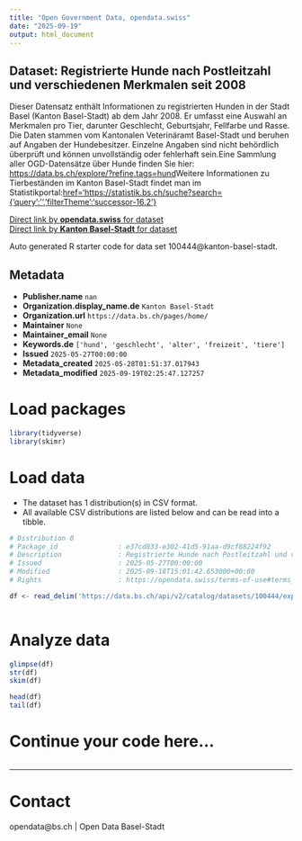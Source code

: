 ```yaml
---
title: "Open Government Data, opendata.swiss"
date: "2025-09-19"
output: html_document
---
```


## Dataset: Registrierte Hunde nach Postleitzahl und verschiedenen Merkmalen seit 2008

Dieser Datensatz enthält Informationen zu registrierten Hunden in der Stadt Basel (Kanton Basel-Stadt) ab dem Jahr 2008. Er umfasst eine Auswahl an Merkmalen pro Tier, darunter Geschlecht, Geburtsjahr, Fellfarbe und Rasse. Die Daten stammen vom Kantonalen Veterinäramt Basel-Stadt und beruhen auf Angaben der Hundebesitzer. Einzelne Angaben sind nicht behördlich überprüft und können unvollständig oder fehlerhaft sein.Eine Sammlung aller OGD-Datensätze über Hunde finden Sie hier: [https://data.bs.ch/explore/?refine.tags=hund](https://data.bs.ch/explore/?refine.tags=hund)Weitere Informationen zu Tierbeständen im Kanton Basel-Stadt findet man im Statistikportal:[href='https://statistik.bs.ch/suche?search={'query':'','filterTheme':'successor-16.2'}](https://statistik.bs.ch/suche?search={'query':'','filterTheme':'successor-16.2'})

[Direct link by **opendata.swiss** for dataset](https://opendata.swiss/de/dataset/registrierte-hunde-nach-postleitzahl-und-verschiedenen-merkmalen-seit-2008)<br>
[Direct link by **Kanton Basel-Stadt** for dataset](https://data.bs.ch/explore/dataset/100444/)

Auto generated R starter code for data set 100444@kanton-basel-stadt.

## Metadata

- **Publisher.name** `nan`
- **Organization.display_name.de** `Kanton Basel-Stadt`
- **Organization.url** `https://data.bs.ch/pages/home/`
- **Maintainer** `None`
- **Maintainer_email** `None`
- **Keywords.de** `['hund', 'geschlecht', 'alter', 'freizeit', 'tiere']`
- **Issued** `2025-05-27T00:00:00`
- **Metadata_created** `2025-05-28T01:51:37.017943`
- **Metadata_modified** `2025-09-19T02:25:47.127257`


# Load packages

```r

library(tidyverse)
library(skimr)

```

# Load data

-   The dataset has 1 distribution(s) in CSV format.
-   All available CSV distributions are listed below and can be read into a tibble.

```r

# Distribution 0
# Package_id               : e37cd833-e302-41d5-91aa-d9cf88224f92
# Description              : Registrierte Hunde nach Postleitzahl und verschiedenen Merkmalen seit 2008 (csv)
# Issued                   : 2025-05-27T00:00:00
# Modified                 : 2025-09-18T15:01:42.653000+00:00
# Rights                   : https://opendata.swiss/terms-of-use#terms_by

df <- read_delim('https://data.bs.ch/api/v2/catalog/datasets/100444/exports/csv?use_labels=true')



```

# Analyze data

```r

glimpse(df)
str(df)
skim(df)

head(df)
tail(df)

```

# Continue your code here...

```r

```

------------------------------------------------------------------------

# Contact

opendata@bs.ch | Open Data Basel-Stadt
